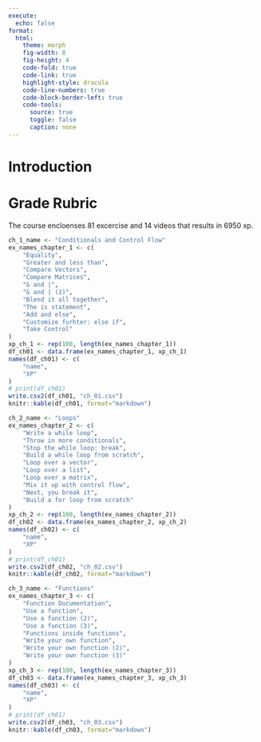 ```yaml
---
execute:
  echo: false
format:
  html: 
    theme: morph
    fig-width: 8
    fig-height: 4
    code-fold: true
    code-link: true
    highlight-style: dracula
    code-line-numbers: true
    code-block-border-left: true
    code-tools:
      source: true
      toggle: false
      caption: none
---
```

# Introduction {.unnumbered} 

# Grade Rubric {.unnumbered} 
The course encloenses 81 excercise and 14 videos that results in 6950 xp.
```r
ch_1_name <- "Conditionals and Control Flow"
ex_names_chapter_1 <- c(
    "Equality",
    "Greater and less than",
    "Compare Vectors",
    "Compare Matrices",
    "& and |",
    "& and | (2)",
    "Blend it all together",
    "The is statement",
    "Add and else",
    "Customize furhter: else if",
    "Take Control"
)
xp_ch_1 <- rep(100, length(ex_names_chapter_1))
df_ch01 <- data.frame(ex_names_chapter_1, xp_ch_1)
names(df_ch01) <- c(
    "name", 
    "XP"
)
# print(df_ch01)
write.csv2(df_ch01, "ch_01.csv")
knitr::kable(df_ch01, format="markdown")
``` 
```r
ch_2_name <- "Loops"
ex_names_chapter_2 <- c(
    "Write a while loop",
    "Throw in more conditionals",
    "Stop the while loop: break",
    "Build a while loop from scratch",
    "Loop over a vector",
    "Loop over a list",
    "Loop over a matrix",
    "Mix it up with control flow",
    "Next, you break it",
    "Build a for loop from scratch"
)
xp_ch_2 <- rep(100, length(ex_names_chapter_2))
df_ch02 <- data.frame(ex_names_chapter_2, xp_ch_2)
names(df_ch02) <- c(
    "name", 
    "XP"
)
# print(df_ch01)
write.csv2(df_ch02, "ch_02.csv")
knitr::kable(df_ch02, format="markdown")
```

```r
ch_3_name <- "Functions"
ex_names_chapter_3 <- c(
    "Function Documentation",
    "Use a function",
    "Use a function (2)",
    "Use a function (3)",
    "Functions inside functions",
    "Write your own function",
    "Write your own function (2)",
    "Write your own function (3)"
)
xp_ch_3 <- rep(100, length(ex_names_chapter_3))
df_ch03 <- data.frame(ex_names_chapter_3, xp_ch_3)
names(df_ch03) <- c(
    "name", 
    "XP"
)
# print(df_ch01)
write.csv2(df_ch03, "ch_03.csv")
knitr::kable(df_ch03, format="markdown")
```